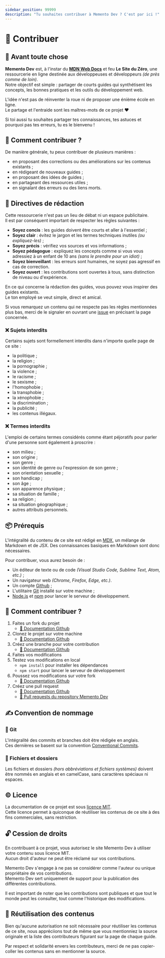 ```yaml
---
sidebar_position: 99999
description: "Tu souhaites contribuer à Memento Dev ? C'est par ici !"
---
```


# 🤝 Contribuer

## 👋 Avant toute chose

**Memento Dev** est, à l'instar du [**MDN Web Docs**](https://developer.mozilla.org/en-US/) et feu **Le Site du Zéro**,
une ressourcerie en ligne destinée aux développeuses et développeurs _(de près comme de loin)_.  
Notre objectif est simple : partager de courts guides qui synthétisent les concepts, les bonnes pratiques et les outils du développement web.

L'idée n'est pas de réinventer la roue ni de proposer une énième école en ligne.  
Le partage et l'entraide sont les maîtres-mots de ce projet ❤️

Si toi aussi tu souhaites partager tes connaissances, tes astuces et pourquoi pas tes erreurs, tu es le bienvenu !

## 📝 Comment contribuer ?

De manière générale, tu peux contribuer de plusieurs manières :

- en proposant des corrections ou des améliorations sur les contenus existants ;
- en rédigeant de nouveaux guides ;
- en proposant des idées de guides ;
- en partageant des ressources utiles ;
- en signalant des erreurs ou des liens morts.

## 📜 Directives de rédaction

Cette ressourcerie n'est pas un lieu de débat ni un espace publicitaire.  
Il est par conséquent important de respecter les règles suivantes :

- **Soyez concis** : les guides doivent être courts et aller à l'essentiel ;
- **Soyez clair** : évitez le jargon et les termes techniques inutiles _(ou expliquez-les)_ ;
- **Soyez précis** : vérifiez vos sources et vos informations ;
- **Soyez pédagogue** : expliquez les concepts comme si vous vous adressiez à un enfant de 10 ans _(sans le prendre pour un idiot)_ ;
- **Soyez bienveillant** : les erreurs sont humaines, ne soyez pas agressif en cas de correction.
- **Soyez ouvert** : les contributions sont ouvertes à tous, sans distinction de niveau ou d'expérience.

En ce qui concerne la rédaction des guides, vous pouvez vous inspirer des guides existants.  
Le ton employé se veut simple, direct et amical.

Si vous remarquez un contenu qui ne respecte pas les règles mentionnées plus bas,
merci de le signaler en ouvrant une [issue](https://github.com/preparation-tp/memento-dev/issues) en précisant la page concernée.

### ❌ Sujets interdits

Certains sujets sont formellement interdits dans n'importe quelle page de ce site :

- la politique ;
- la religion ;
- la pornographie ;
- la violence ;
- le racisme ;
- le sexisme ;
- l'homophobie ;
- la transphobie ;
- la xénophobie ;
- la discrimination ;
- la publicité ;
- les contenus illégaux.

### ❌ Termes interdits

L'emploi de certains termes considérés comme étant péjoratifs pour parler d'une personne sont également à proscrire :

- son milieu ;
- son origine ;
- son genre ;
- son identité de genre ou l'expression de son genre ;
- son orientation sexuelle ;
- son handicap ;
- son âge ;
- son apparence physique ;
- sa situation de famille ;
- sa religion ;
- sa situation géographique ;
- autres attributs personnels.

## 📦 Prérequis

L'intégralité du contenu de ce site est rédigé en [MDX](https://mdxjs.com/),
un mélange de Markdown et de JSX. Des connaissances basiques en Markdown sont donc nécessaires.

Pour contribuer, vous aurez besoin de :
- Un éditeur de texte ou de code _(Visual Studio Code, Sublime Text, Atom, etc.)_ ;
- Un navigateur web _(Chrome, Firefox, Edge, etc.)_.
- Un compte [Github](https://github.com) ;
- L'utilitaire [Git](https://git-scm.com/) installé sur votre machine ;
- [Node.js](https://nodejs.org/) et [npm](https://www.npmjs.com/) pour lancer le serveur de développement.

## 🚀 Comment contribuer ?

1. Faites un fork du projet
    - [🔗 Documentation Github](https://docs.github.com/fr/pull-requests/collaborating-with-pull-requests/working-with-forks/fork-a-repo)
2. Clonez le projet sur votre machine
    - [🔗 Documentation Github](https://docs.github.com/fr/repositories/creating-and-managing-repositories/cloning-a-repository)
3. Créez une branche pour votre contribution
    - [🔗 Documentation Github](https://github.com/git-guides#create-a-branch)
4. Faites vos modifications
5. Testez vos modifications en local
    - `npm install` pour installer les dépendances
    - `npm start` pour lancer le serveur de développement
6. Poussez vos modifications sur votre fork
    - [🔗 Documentation Github](https://github.com/git-guides/git-push)
7. Créez une pull request
    - [🔗 Documentation Github](https://docs.github.com/fr/pull-requests/collaborating-with-pull-requests/proposing-changes-to-your-work-with-pull-requests/about-pull-requests)
    - [🔗 Pull requests du repository Memento Dev](https://github.com/preparation-tp/memento-dev/pulls)

## ✍️ Convention de nommage

### 📁 Git

L'intégralité des commits et branches doit être rédigée en anglais.  
Ces dernières se basent sur la convention [Conventional Commits](https://www.conventionalcommits.org/en/v1.0.0/).

### 📝 Fichiers et dossiers

Les fichiers et dossiers _(hors abbréviations et fichiers systèmes)_ doivent être nommés en anglais et en camelCase,
sans caractères spéciaux ni espaces.

## ©️ Licence

La documentation de ce projet est sous [licence MIT](https://opensource.org/license/mit).  
Cette licence permet à quiconque de réutiliser les contenus de ce site à des fins commerciales, sans restriction.

## 🔓 Cession de droits

En contribuant à ce projet, vous autorisez le site Memento Dev à utiliser votre contenu sous licence MIT.  
Aucun droit d'auteur ne peut être réclamé sur vos contributions.

Memento Dev s'engage à ne pas se considérer comme l'auteur ou unique propriétaire de vos contributions.  
Memento Dev sert uniquement de support pour la publication des différentes contributions.

Il est important de noter que les contributions sont publiques et que tout le monde peut les consulter,
tout comme l'historique des modifications.

## 🫶 Réutilisation des contenus

Bien qu'aucune autorisation ne soit nécessaire pour réutiliser les contenus de ce site,
nous appréciions tout de même que vous mentionniez la source originale et la liste des contributeurs
figurant sur la page de chaque guide.

Par respect et solidarité envers les contributeurs, merci de ne pas copier-coller les contenus sans en mentionner la source.